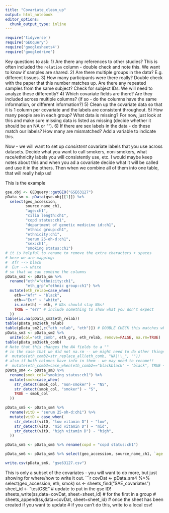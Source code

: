 ```yaml
---
title: "Covariate_clean_up"
output: html_notebook
editor_options: 
  chunk_output_type: inline
---
```



```r
require('tidyverse')
require('GEOquery')
require('googlesheets4') 
require('googledrive')
```


Key questions to ask:
1) Are there any references to other studies? This is often included the `relation` column - double check and note this. We want to know if samples are shared.
2) Are there multiple groups in the data? E.g. different tissues.
3) How many participants were there really? Double check with the paper that this number matches up. Are there any repeated samples from the same subject? Check for subject IDs. We will need to analyze these differently?
4) Which covariate fields are there? Are they included across multiple columns? (if so - do the columns have the same information, or different information?)
5) Clean up the covariate data so that it is 1 column per covariate and the labels are consistent throughout.
5) How many people are in each group? What data is missing? For now, just look at this and make sure missing data is listed as missing (decide whether it should be an NA or "").
6) If there are sex labels in the data - do these match our labels? How many are mismatched? Add a variable to indicate this.

Now - we will want to set up *consistent* covariate labels that you use across datasets. Decide what you want to call smokers, non-smokers, what race/ethnicity labels you will consistently use, etc. I would maybe keep notes about this and when you ad a covariate decide what it will be called and use it in the others. Then when we combine all of them into one table, that will really help us!


This is the example 
```r
gse.obj <- GEOquery::getGEO("GSE63127") 
pData_sm <- pData(gse.obj[[1]]) %>% 
  select(geo_accession, 
         source_name_ch1, 
         "age:ch1",
         "cilia length:ch1",
         "copd status:ch1",
         "department of genetic medicine id:ch1",
         "ethnic group:ch1",                     
         "ethnicity:ch1",
         "serum 25-oh-d:ch1",
         "sex:ch1",
         "smoking status:ch1")
# it is helpful to rename to remove the extra characters + spaces
# here we are mapping:
#  Afr --> black
#  Eur --> white
# so that we can combine the columns
pData_sm2 <- pData_sm %>%
  rename("eth"="ethnicity:ch1",
         "eth_grp"="ethnic group:ch1") %>%
  mutate(eth_relab=case_when(
    eth=="Afr" ~ "black",
    eth=="Eur" ~ "white",
    is.na(eth) ~ eth, # NAs should stay NAs! 
    TRUE ~ "err" # include something to show what you don't expect
  ))
table(is.na(pData_sm2$eth_relab))
table(pData_sm2$eth_relab)
table(pData_sm2[,c("eth_relab", "eth")]) # DOUBLE CHECK this matches what you think
pData_sm3 <- pData_sm2 %>% 
  unite(col="eth_comb", eth_grp, eth_relab, remove=FALSE, na.rm=TRUE) 
table(pData_sm3$eth_comb)
# Note that this changes the NA fields to a ""
# in the case that we did not na.rm -- we might need to do other things!
#  mutate(eth_comb2=str_replace_all(eth_comb, "NA|\\_", "")) 
# also if both columns have info in them - we may need to rename!!
#  mutate(eth_comb3=case_when(eth_comb2=="blackblack" ~ "black", TRUE ~ eth_comb  ))
pData_sm4 <- pData_sm3 %>% 
  rename(smok_col="smoking status:ch1") %>%
  mutate(smok=case_when(
    str_detect(smok_col, "non-smoker") ~ "NS",
    str_detect(smok_col, "smoker") ~ "S",
    TRUE ~ smok_col
  ))

pData_sm5 <- pData_sm4 %>%
  rename(vitD = "serum 25-oh-d:ch1") %>%
  mutate(vitD = case_when(
    str_detect(vitD, "low vitamin D") ~ "low",
    str_detect(vitD, "mid vitamin D") ~ "mid",
    str_detect(vitD, "high vitamin D") ~ "high",
  ))

pData_sm5 <- pData_sm5 %>% rename(copd = "copd status:ch1")

pData_sm6 <- pData_sm5 %>% select(geo_accession, source_name_ch1, `age:ch1`, `cilia length:ch1`, copd, `department of genetic medicine id:ch1`, eth_comb, vitD, smok)

write.csv(pData_sm6, "gse63127.csv")
```



This is only a subset of the covariates - you will want to do more, but just showing for where/how to write it out.
```r
covDat <- pData_sm4 %>% 
  select(geo_accession, eth, smok) 
ss <- sheets_find("SAE_covariates")
sheet_id <- "testGSE" # update to put in the gse ID!
sheets_write(ss,data=covDat, sheet=sheet_id)  # for the first in a group
# sheets_append(ss,data=covDat, sheet=sheet_id) # once the sheet has been created if you want to update
# if you can't do this, write to a local csv!